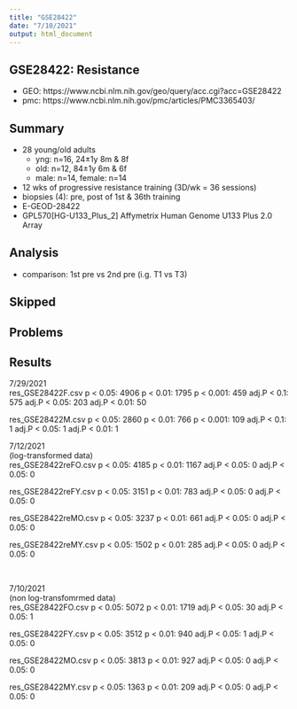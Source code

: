 ```yaml
---
title: "GSE28422"
date: "7/10/2021"
output: html_document
---
```


## GSE28422: Resistance

- GEO: https://www.ncbi.nlm.nih.gov/geo/query/acc.cgi?acc=GSE28422
- pmc: https://www.ncbi.nlm.nih.gov/pmc/articles/PMC3365403/

## Summary

- 28 young/old adults
    - yng: n=16, 24±1y 8m & 8f
    - old: n=12, 84±1y 6m & 6f
    - male: n=14, female: n=14
- 12 wks of progressive resistance training (3D/wk = 36 sessions)
- biopsies (4): pre, post of 1st & 36th training
- E-GEOD-28422
- GPL570[HG-U133_Plus_2] Affymetrix Human Genome U133 Plus 2.0 Array

## Analysis

- comparison: 1st pre vs 2nd pre (i.g. T1 vs T3)


## Skipped 




## Problems





## Results
7/29/2021  
res_GSE28422F.csv 
p < 0.05: 4906 
p < 0.01: 1795 
p < 0.001: 459 
adj.P < 0.1: 575 
adj.P < 0.05: 203 
adj.P < 0.01: 50 

res_GSE28422M.csv 
p < 0.05: 2860 
p < 0.01: 766 
p < 0.001: 109 
adj.P < 0.1: 1 
adj.P < 0.05: 1 
adj.P < 0.01: 1


7/12/2021  
(log-transformed data)  
res_GSE28422reFO.csv 
p < 0.05: 4185 
p < 0.01: 1167 
adj.P < 0.05: 0 
adj.P < 0.05: 0 

res_GSE28422reFY.csv 
p < 0.05: 3151 
p < 0.01: 783 
adj.P < 0.05: 0 
adj.P < 0.05: 0 

res_GSE28422reMO.csv 
p < 0.05: 3237 
p < 0.01: 661 
adj.P < 0.05: 0 
adj.P < 0.05: 0 

res_GSE28422reMY.csv 
p < 0.05: 1502 
p < 0.01: 285 
adj.P < 0.05: 0 
adj.P < 0.05: 0

<br>

7/10/2021  
(non log-transfomrmed data)  
res_GSE28422FO.csv 
p < 0.05: 5072 
p < 0.01: 1719 
adj.P < 0.05: 30 
adj.P < 0.05: 1 

res_GSE28422FY.csv 
p < 0.05: 3512 
p < 0.01: 940 
adj.P < 0.05: 1 
adj.P < 0.05: 0 

res_GSE28422MO.csv 
p < 0.05: 3813 
p < 0.01: 927 
adj.P < 0.05: 0 
adj.P < 0.05: 0 

res_GSE28422MY.csv 
p < 0.05: 1363 
p < 0.01: 209 
adj.P < 0.05: 0 
adj.P < 0.05: 0 









